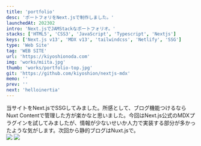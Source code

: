 ```yaml
---
title: 'portfolio'
desc: 'ポートフォリをNext.jsで制作しました。'
launchedAt: 202302
intro: 'Next.jsでJAMStackなポートフォリオ。'
stacks: ['HTML5', 'CSS3', 'JavaScript', 'Typescript', 'Nextjs']
keys: ['Next.js v13', 'MDX v13', 'tailwindcss', 'Netlify', 'SSG']
type: 'Web Site'
tag: 'WEB SITE'
url: 'https://kiyoshionoda.com'
img: 'works/miita.jpg'
thumb: 'works/portfolio-top.jpg'
git: 'https://github.com/kiyoshion/nextjs-mdx'
memo: ''
prev: ''
next: 'helloinertia'
---
```


<div class='sm:my-20 my-8'>
当サイトをNext.jsでSSGしてみました。所感として、ブログ機能つけるならNuxt Contentで管理した方が楽かなと思いました。今回はNext.js公式のMDXプラグインを試してみましたが、情報が少ないせいか人力で実装する部分が多かったような気がします。次回から静的ブログはNuxt.jsで。
</div>

<img class='sm:my-20 my-8' src='/img/works/portfolio-top-1.jpg' />
<img class='sm:my-20 my-8' src='/img/works/portfolio-top-2.jpg' />
